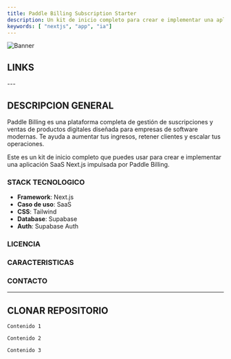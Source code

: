 ```yaml
---
title: Paddle Billing Subscription Starter
description: Un kit de inicio completo para crear e implementar una aplicación SaaS Next.js impulsada por Paddle Billing, Supabase y Vercel.
keywords: [ "nextjs", "app", "ia"]
---
```


![Banner](https://vercel.com/_next/image?url=https%3A%2F%2Fimages.ctfassets.net%2Fe5382hct74si%2F5K1qAjhyWxrx6JNDs9r7Bw%2F750d61a232b663db3526133af7709bbb%2Fpaddle-template-og-image.png&w=1920&q=75)


## LINKS

<CardGrid>
  <Card
    title="Template"
    href="https://vercel.com/templates/next.js/paddle-billing-subscription-starter"
    icon="alignJustify"
    variant="small"
    external={true}
  />
  <Card
    title="Demo"
    href="https://paddle-billing.vercel.app/"
    icon="alignJustify"
    variant="small"
    external={true}
  />
  <Card
    title="Repositorio GitHub"
    href="https://github.com/PaddleHQ/paddle-nextjs-starter-kit"
    icon="alignJustify"
    variant="small"
    external={true}
  />
  
</CardGrid>
---

## DESCRIPCION GENERAL 

Paddle Billing es una plataforma completa de gestión de suscripciones y ventas de productos digitales diseñada para empresas de software modernas. Te ayuda a aumentar tus ingresos, retener clientes y escalar tus operaciones.

Este es un kit de inicio completo que puedes usar para crear e implementar una aplicación SaaS Next.js impulsada por Paddle Billing.

### STACK TECNOLOGICO

* **Framework**: Next.js
* **Caso de uso**: SaaS
* **CSS**: Tailwind
* **Database**: Supabase
* **Auth**: Supabase Auth

### LICENCIA

### CARACTERISTICAS

### CONTACTO 
---
## CLONAR REPOSITORIO 

<Step>
  <StepItem title="Clonar repositorio">
   
    Contenido 1

  </StepItem>

  <StepItem title="Conectar con nuevo repositorio de GitHub">
    
    Contenido 2

  </StepItem>

  <StepItem title="Instalar dependencias">
    
    Contenido 3

  </StepItem>
</Step>
